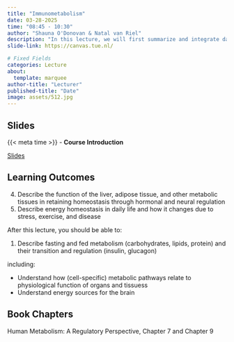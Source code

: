 ```yaml
---
title: "Immunometabolism"
date: 03-28-2025
time: "08:45 - 10:30"
author: "Shauna O'Donovan & Natal van Riel"
description: "In this lecture, we will first summarize and integrate daily aspects of energy metabolism. In the 2nd part, immunometabolism will be discussed."
slide-link: https://canvas.tue.nl/

# Fixed Fields
categories: Lecture
about:
  template: marquee
author-title: "Lecturer"
published-title: "Date"
image: assets/512.jpg
---
```


## Slides
::: slide-deck
{{< meta time >}} - **Course Introduction**

::: slides
[Slides]({{< meta slide-link >}})
:::
:::

## Learning Outcomes

::: {.callout-important title="Principal Learning Outcomes ?"}
4. Describe the function of the liver, adipose tissue, and other metabolic tissues in retaining homeostasis through hormonal and neural regulation
5. Describe energy homeostasis in daily life and how it changes due to stress, exercise, and disease
:::

After this lecture, you should be able to:

1. Describe fasting and fed metabolism (carbohydrates, lipids, protein) and their transition and regulation (insulin, glucagon)

including:

- Understand how (cell-specific) metabolic pathways relate to physiological function of organs and tissuess
- Understand energy sources for the brain
<!-- - Be aware of metabolic changes during pregnancy (mother and fetus) and after birth-->


## Book Chapters
Human Metabolism: A Regulatory Perspective, Chapter 7 and Chapter 9
